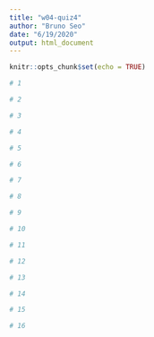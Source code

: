 ```yaml
---
title: "w04-quiz4"
author: "Bruno Seo"
date: "6/19/2020"
output: html_document
---
```


```r
knitr::opts_chunk$set(echo = TRUE)
```


```r
# 1
```


```r
# 2
```


```r
# 3
```

```r
# 4
```

```r
# 5
```

```r
# 6
```

```r
# 7
```

```r
# 8
```

```r
# 9
```

```r
# 10
```

```r
# 11
```

```r
# 12
```

```r
# 13
```

```r
# 14
```


```r
# 15
```


```r
# 16
```

